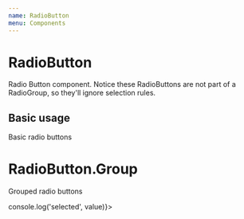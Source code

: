 ```yaml
---
name: RadioButton
menu: Components
---
```



# RadioButton

Radio Button component. Notice these RadioButtons are not part of a RadioGroup, so they'll ignore selection rules.

## Basic usage

Basic radio buttons

<Playground>
  <RadioButton label="Uncontrolled RadioButton" value="a" />
  <RadioButton label="Controlled RadioButton" value="b" checked />
  <RadioButton label="Disabled RadioButton" value="d" disabled />
</Playground>

# RadioButton.Group

Grouped radio buttons

<Playground>
  <RadioButton.Group onChange={(value) => console.log('selected', value)}>
    <RadioButton label="Option A" value="a" />
    <RadioButton label="Option B" value="b" />
    <RadioButton label="Option C" value="c" />
  </RadioButton.Group>
</Playground>
